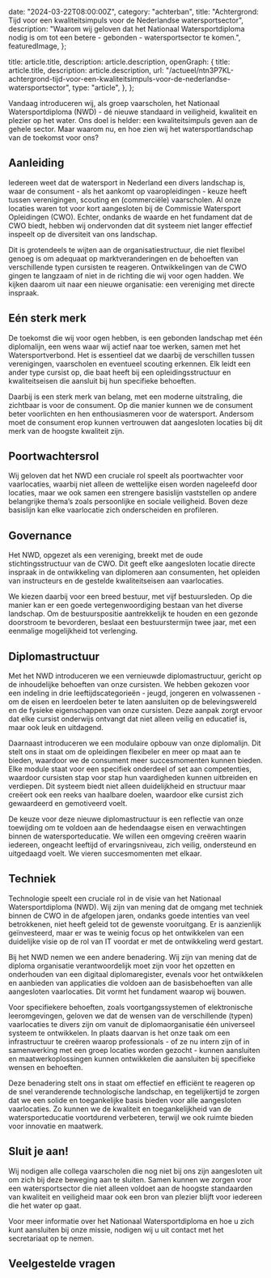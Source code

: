 
  date: "2024-03-22T08:00:00Z",
  category: "achterban",
  title:
    "Achtergrond: Tijd voor een kwaliteitsimpuls voor de Nederlandse watersportsector",
  description:
    "Waarom wij geloven dat het Nationaal Watersportdiploma nodig is om tot een betere - gebonden - watersportsector te komen.",
  featuredImage,
};

  title: article.title,
  description: article.description,
  openGraph: {
    title: article.title,
    description: article.description,
    url: "/actueel/ntn3P7KL-achtergrond-tijd-voor-een-kwaliteitsimpuls-voor-de-nederlandse-watersportsector",
    type: "article",
  },
};


Vandaag introduceren wij, als groep vaarscholen, het Nationaal Watersportdiploma
(NWD) - dé nieuwe standaard in veiligheid, kwaliteit en plezier op het water.
Ons doel is helder: een kwaliteitsimpuls geven aan de gehele sector. Maar waarom
nu, en hoe zien wij het watersportlandschap van de toekomst voor ons?

## Aanleiding

Iedereen weet dat de watersport in Nederland een divers landschap is, waar de
consument - als het aankomt op vaaropleidingen - keuze heeft tussen
verenigingen, scouting en (commerciële) vaarscholen. Al onze locaties waren tot
voor kort aangesloten bij de Commissie Watersport Opleidingen (CWO). Echter,
ondanks de waarde en het fundament dat de CWO biedt, hebben wij ondervonden dat
dit systeem niet langer effectief inspeelt op de diversiteit van ons landschap.

Dit is grotendeels te wijten aan de organisatiestructuur, die niet flexibel
genoeg is om adequaat op marktveranderingen en de behoeften van verschillende
typen cursisten te reageren. Ontwikkelingen van de CWO gingen te langzaam of
niet in de richting die wij voor ogen hadden. We kijken daarom uit naar een
nieuwe organisatie: een vereniging met directe inspraak.

## Eén sterk merk

De toekomst die wij voor ogen hebben, is een gebonden landschap met één
diplomalijn, een wens waar wij actief naar toe werken, samen met het
Watersportverbond. Het is essentieel dat we daarbij de verschillen tussen
verenigingen, vaarscholen en eventueel scouting erkennen. Elk leidt een ander
type cursist op, die baat heeft bij een opleidingsstructuur en kwaliteitseisen
die aansluit bij hun specifieke behoeften.

Daarbij is een sterk merk van belang, met een moderne uitstraling, die zichtbaar
is voor de consument. Op die manier kunnen we de consument beter voorlichten en
hen enthousiasmeren voor de watersport. Andersom moet de consument erop kunnen
vertrouwen dat aangesloten locaties bij dit merk van de hoogste kwaliteit zijn.

## Poortwachtersrol

Wij geloven dat het NWD een cruciale rol speelt als poortwachter voor
vaarlocaties, waarbij niet alleen de wettelijke eisen worden nageleefd door
locaties, maar we ook samen een strengere basislijn vaststellen op andere
belangrijke thema’s zoals persoonlijke en sociale veiligheid. Boven deze
basislijn kan elke vaarlocatie zich onderscheiden en profileren.

## Governance

Het NWD, opgezet als een vereniging, breekt met de oude stichtingsstructuur van
de CWO. Dit geeft elke aangesloten locatie directe inspraak in de ontwikkeling
van diplomeren aan consumenten, het opleiden van instructeurs en de gestelde
kwaliteitseisen aan vaarlocaties.

We kiezen daarbij voor een breed bestuur, met vijf bestuursleden. Op die manier
kan er een goede vertegenwoordiging bestaan van het diverse landschap. Om de
bestuurspositie aantrekkelijk te houden en een gezonde doorstroom te bevorderen,
beslaat een bestuurstermijn twee jaar, met een eenmalige mogelijkheid tot
verlenging.

## Diplomastructuur

Met het NWD introduceren we een vernieuwde diplomastructuur, gericht op de
inhoudelijke behoeften van onze cursisten. We hebben gekozen voor een indeling
in drie leeftijdscategorieën - jeugd, jongeren en volwassenen - om de eisen en
leerdoelen beter te laten aansluiten op de belevingswereld en de fysieke
eigenschappen van onze cursisten. Deze aanpak zorgt ervoor dat elke cursist
onderwijs ontvangt dat niet alleen veilig en educatief is, maar ook leuk en
uitdagend.

Daarnaast introduceren we een modulaire opbouw van onze diplomalijn. Dit stelt
ons in staat om de opleidingen flexibeler en meer op maat aan te bieden,
waardoor we de consument meer succesmomenten kunnen bieden. Elke module staat
voor een specifiek onderdeel of set aan competenties, waardoor cursisten stap
voor stap hun vaardigheden kunnen uitbreiden en verdiepen. Dit systeem biedt
niet alleen duidelijkheid en structuur maar creëert ook een reeks van haalbare
doelen, waardoor elke cursist zich gewaardeerd en gemotiveerd voelt.

De keuze voor deze nieuwe diplomastructuur is een reflectie van onze toewijding
om te voldoen aan de hedendaagse eisen en verwachtingen binnen de
watersporteducatie. We willen een omgeving creëren waarin iedereen, ongeacht
leeftijd of ervaringsniveau, zich veilig, ondersteund en uitgedaagd voelt. We
vieren succesmomenten met elkaar.

## Techniek

Technologie speelt een cruciale rol in de visie van het Nationaal
Watersportdiploma (NWD). Wij zijn van mening dat de omgang met techniek binnen
de CWO in de afgelopen jaren, ondanks goede intenties van veel betrokkenen, niet
heeft geleid tot de gewenste vooruitgang. Er is aanzienlijk geïnvesteerd, maar
er was te weinig focus op het ontwikkelen van een duidelijke visie op de rol van
IT voordat er met de ontwikkeling werd gestart.

Bij het NWD nemen we een andere benadering. Wij zijn van mening dat de diploma
organisatie verantwoordelijk moet zijn voor het opzetten en onderhouden van een
digitaal diplomaregister, evenals voor het ontwikkelen en aanbieden van
applicaties die voldoen aan de basisbehoeften van alle aangesloten vaarlocaties.
Dit vormt het fundament waarop wij bouwen.

Voor specifiekere behoeften, zoals voortgangssystemen of elektronische
leeromgevingen, geloven we dat de wensen van de verschillende (typen)
vaarlocaties te divers zijn om vanuit de diplomaorganisatie één universeel
systeem te ontwikkelen. In plaats daarvan is het onze taak om een infrastructuur
te creëren waarop professionals - of ze nu intern zijn of in samenwerking met
een groep locaties worden gezocht - kunnen aansluiten en maatwerkoplossingen
kunnen ontwikkelen die aansluiten bij specifieke wensen en behoeften.

Deze benadering stelt ons in staat om effectief en efficiënt te reageren op de
snel veranderende technologische landschap, en tegelijkertijd te zorgen dat we
een solide en toegankelijke basis bieden voor alle aangesloten vaarlocaties. Zo
kunnen we de kwaliteit en toegankelijkheid van de watersporteducatie voortdurend
verbeteren, terwijl we ook ruimte bieden voor innovatie en maatwerk.

## Sluit je aan!

Wij nodigen alle collega vaarscholen die nog niet bij ons zijn aangesloten uit
om zich bij deze beweging aan te sluiten. Samen kunnen we zorgen voor een
watersportsector die niet alleen voldoet aan de hoogste standaarden van
kwaliteit en veiligheid maar ook een bron van plezier blijft voor iedereen die
het water op gaat.

Voor meer informatie over het Nationaal Watersportdiploma en hoe u zich kunt
aansluiten bij onze missie, nodigen wij u uit contact met het secretariaat op te
nemen.

## Veelgestelde vragen

<LaunchFaq category="vaarlocatie" />
